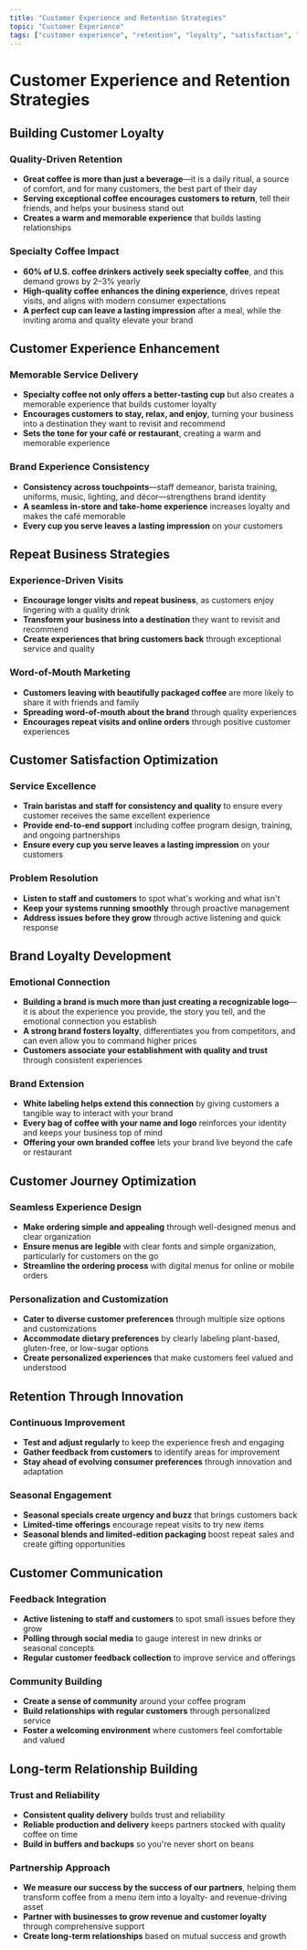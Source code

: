 ```yaml
---
title: "Customer Experience and Retention Strategies"
topic: "Customer Experience"
tags: ["customer experience", "retention", "loyalty", "satisfaction", "repeat business", "brand loyalty", "service"]
---
```


# Customer Experience and Retention Strategies

## Building Customer Loyalty

### Quality-Driven Retention
- **Great coffee is more than just a beverage**—it is a daily ritual, a source of comfort, and for many customers, the best part of their day
- **Serving exceptional coffee encourages customers to return**, tell their friends, and helps your business stand out
- **Creates a warm and memorable experience** that builds lasting relationships

### Specialty Coffee Impact
- **60% of U.S. coffee drinkers actively seek specialty coffee**, and this demand grows by 2–3% yearly
- **High-quality coffee enhances the dining experience**, drives repeat visits, and aligns with modern consumer expectations
- **A perfect cup can leave a lasting impression** after a meal, while the inviting aroma and quality elevate your brand

## Customer Experience Enhancement

### Memorable Service Delivery
- **Specialty coffee not only offers a better-tasting cup** but also creates a memorable experience that builds customer loyalty
- **Encourages customers to stay, relax, and enjoy**, turning your business into a destination they want to revisit and recommend
- **Sets the tone for your café or restaurant**, creating a warm and memorable experience

### Brand Experience Consistency
- **Consistency across touchpoints**—staff demeanor, barista training, uniforms, music, lighting, and décor—strengthens brand identity
- **A seamless in-store and take-home experience** increases loyalty and makes the café memorable
- **Every cup you serve leaves a lasting impression** on your customers

## Repeat Business Strategies

### Experience-Driven Visits
- **Encourage longer visits and repeat business**, as customers enjoy lingering with a quality drink
- **Transform your business into a destination** they want to revisit and recommend
- **Create experiences that bring customers back** through exceptional service and quality

### Word-of-Mouth Marketing
- **Customers leaving with beautifully packaged coffee** are more likely to share it with friends and family
- **Spreading word-of-mouth about the brand** through quality experiences
- **Encourages repeat visits and online orders** through positive customer experiences

## Customer Satisfaction Optimization

### Service Excellence
- **Train baristas and staff for consistency and quality** to ensure every customer receives the same excellent experience
- **Provide end-to-end support** including coffee program design, training, and ongoing partnerships
- **Ensure every cup you serve leaves a lasting impression** on your customers

### Problem Resolution
- **Listen to staff and customers** to spot what's working and what isn't
- **Keep your systems running smoothly** through proactive management
- **Address issues before they grow** through active listening and quick response

## Brand Loyalty Development

### Emotional Connection
- **Building a brand is much more than just creating a recognizable logo**—it is about the experience you provide, the story you tell, and the emotional connection you establish
- **A strong brand fosters loyalty**, differentiates you from competitors, and can even allow you to command higher prices
- **Customers associate your establishment with quality and trust** through consistent experiences

### Brand Extension
- **White labeling helps extend this connection** by giving customers a tangible way to interact with your brand
- **Every bag of coffee with your name and logo** reinforces your identity and keeps your business top of mind
- **Offering your own branded coffee** lets your brand live beyond the cafe or restaurant

## Customer Journey Optimization

### Seamless Experience Design
- **Make ordering simple and appealing** through well-designed menus and clear organization
- **Ensure menus are legible** with clear fonts and simple organization, particularly for customers on the go
- **Streamline the ordering process** with digital menus for online or mobile orders

### Personalization and Customization
- **Cater to diverse customer preferences** through multiple size options and customizations
- **Accommodate dietary preferences** by clearly labeling plant-based, gluten-free, or low-sugar options
- **Create personalized experiences** that make customers feel valued and understood

## Retention Through Innovation

### Continuous Improvement
- **Test and adjust regularly** to keep the experience fresh and engaging
- **Gather feedback from customers** to identify areas for improvement
- **Stay ahead of evolving consumer preferences** through innovation and adaptation

### Seasonal Engagement
- **Seasonal specials create urgency and buzz** that brings customers back
- **Limited-time offerings** encourage repeat visits to try new items
- **Seasonal blends and limited-edition packaging** boost repeat sales and create gifting opportunities

## Customer Communication

### Feedback Integration
- **Active listening to staff and customers** to spot small issues before they grow
- **Polling through social media** to gauge interest in new drinks or seasonal concepts
- **Regular customer feedback collection** to improve service and offerings

### Community Building
- **Create a sense of community** around your coffee program
- **Build relationships with regular customers** through personalized service
- **Foster a welcoming environment** where customers feel comfortable and valued

## Long-term Relationship Building

### Trust and Reliability
- **Consistent quality delivery** builds trust and reliability
- **Reliable production and delivery** keeps partners stocked with quality coffee on time
- **Build in buffers and backups** so you're never short on beans

### Partnership Approach
- **We measure our success by the success of our partners**, helping them transform coffee from a menu item into a loyalty- and revenue-driving asset
- **Partner with businesses to grow revenue and customer loyalty** through comprehensive support
- **Create long-term relationships** based on mutual success and growth
